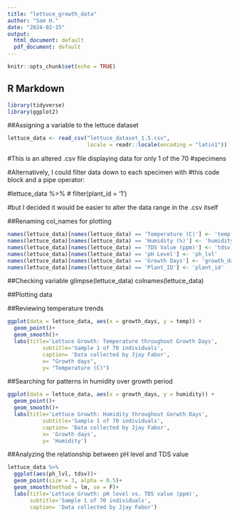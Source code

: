 ```yaml
---
title: "lettuce_growth_data"
author: "Sam H."
date: "2024-02-15"
output:
  html_document: default
  pdf_document: default
---
```


```r
knitr::opts_chunk$set(echo = TRUE)
```

## R Markdown
```r
library(tidyverse)
library(ggplot2)
```

##Assigning a variable to the lettuce dataset
```r
lettuce_data <- read_csv("lettuce_dataset_1.5.csv", 
                         locale = readr::locale(encoding = "latin1"))
```
#This is an altered .csv file displaying data for only 1 of the 70
#specimens

#Alternatively, I could filter data down to each specimen with
#this code block and a pipe operator:
  
#lettuce_data %>%
# filter(plant_id = '1')

#but I decided it would be easier to alter the data range in the .csv itself

##Renaming col_names for plotting
```r
names(lettuce_data)[names(lettuce_data) == 'Temperature (C)'] <- 'temp'
names(lettuce_data)[names(lettuce_data) == 'Humidity (%)'] <- 'humidity'
names(lettuce_data)[names(lettuce_data) == 'TDS Value (ppm)'] <- 'tdsv'
names(lettuce_data)[names(lettuce_data) == 'pH Level'] <- 'ph_lvl'
names(lettuce_data)[names(lettuce_data) == 'Growth Days'] <- 'growth_days'
names(lettuce_data)[names(lettuce_data) == 'Plant_ID'] <- 'plant_id'
```

##Checking variable
glimpse(lettuce_data)
colnames(lettuce_data)

##Plotting data 

##Reviewing temperature trends
```r
ggplot(data = lettuce_data, aes(x = growth_days, y = temp)) +
  geom_point()+
  geom_smooth()+
  labs(title='Lettuce Growth: Temperature throughout Growth Days', 
           subtitle='Sample 1 of 70 individuals',
           caption= 'Data collected by Jjay Fabor',
           x= "Growth days",
           y= "Temperature (C)")
```

##Searching for patterns in humidity over growth period
```r
ggplot(data = lettuce_data, aes(x = growth_days, y = humidity)) +
  geom_point()+
  geom_smooth()+
  labs(title='Lettuce Growth: Humidity throughout Gorwth Days', 
           subtitle='Sample 1 of 70 individuals',
           caption= 'Data collected by Jjay Fabor',
           x= 'Growth days',
           y= 'Humidity') 
```

##Analyzing the relationship between pH level and TDS value
```r
lettuce_data %>%
  ggplot(aes(ph_lvl, tdsv))+
  geom_point(size = 3, alpha = 0.5)+
  geom_smooth(method = lm, se = F)+
  labs(title='Lettuce Growth: pH level vs. TDS value (ppm)', 
       subtitle='Sample 1 of 70 individuals',
       caption= 'Data collected by Jjay Fabor')
```



